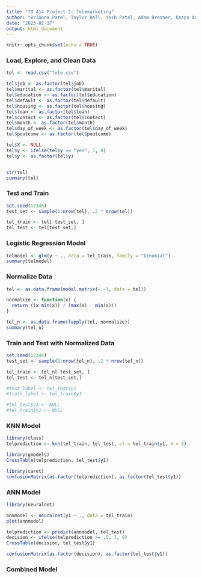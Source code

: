 ```yaml
---
title: "TO 414 Project 2: Telemarketing"
author: "Brianna Patel, Taylor Hall, Yash Patel, Adam Brenner, Kaapo Andsten"
date: "2023-02-17"
output: html_document
---
```


```r
knitr::opts_chunk$set(echo = TRUE)
```

### Load, Explore, and Clean Data

```r
tel <- read.csv("tele.csv")

tel$job <- as.factor(tel$job)
tel$marital <- as.factor(tel$marital)
tel$education <- as.factor(tel$education)
tel$default <- as.factor(tel$default)
tel$housing <- as.factor(tel$housing)
tel$loan <- as.factor(tel$loan)
tel$contact <- as.factor(tel$contact)
tel$month <- as.factor(tel$month)
tel$day_of_week <- as.factor(tel$day_of_week)
tel$poutcome <- as.factor(tel$poutcome)

tel$X <- NULL
tel$y <- ifelse(tel$y == "yes", 1, 0)
tel$y <- as.factor(tel$y)


str(tel)
summary(tel)
```
### Test and Train

```r
set.seed(12345)
test_set <- sample(1:nrow(tel), .2 * nrow(tel))

tel_train <- tel[-test_set, ]
tel_test <- tel[test_set,]
```

### Logistic Regression Model

```r
telmodel <- glm(y ~ ., data = tel_train, family = "binomial")
summary(telmodel)
```

### Normalize Data

```r
tel <- as.data.frame(model.matrix(~.-1, data = tel))

normalize <- function(x) {
  return ((x-min(x)) / (max(x) - min(x)))
}

tel_n <- as.data.frame(lapply(tel, normalize))
summary(tel_n)
```

### Train and Test with Normalized Data

```r
set.seed(12345)
test_set <- sample(1:nrow(tel_n), .2 * nrow(tel_n))

tel_train <- tel_n[-test_set, ]
tel_test <- tel_n[test_set,]

#test_label <- tel_test$y1
#train_label <- tel_train$y1

#tel_test$y1 <- NULL
#tel_train$y1 <- NULL
```

### KNN Model

```r
library(class)
telprediction <- knn(tel_train, tel_test, cl = tel_train$y1, k = 5)

library(gmodels)
CrossTable(telprediction, tel_test$y1)

library(caret)
confusionMatrix(as.factor(telprediction), as.factor(tel_test$y1))
```

### ANN Model

```r
library(neuralnet)

annmodel <- neuralnet(y1 ~ ., data = tel_train)
plot(annmodel)
```

```r
telprediction <- predict(annmodel, tel_test)
decision <- ifelse(telprediction >= .5, 1, 0)
CrossTable(decision, tel_test$y1)

confusionMatrix(as.factor(decision), as.factor(tel_test$y1))
```

### Combined Model 

